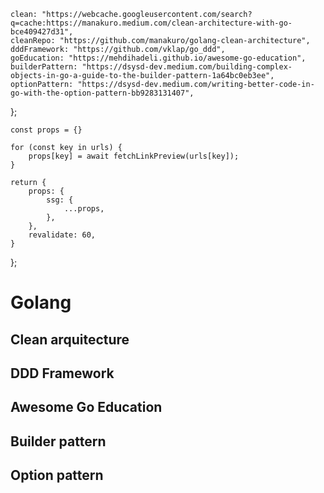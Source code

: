 
	clean: "https://webcache.googleusercontent.com/search?q=cache:https://manakuro.medium.com/clean-architecture-with-go-bce409427d31",
	cleanRepo: "https://github.com/manakuro/golang-clean-architecture",
	dddFramework: "https://github.com/vklap/go_ddd",
	goEducation: "https://mehdihadeli.github.io/awesome-go-education",
	builderPattern: "https://dsysd-dev.medium.com/building-complex-objects-in-go-a-guide-to-the-builder-pattern-1a64bc0eb3ee",
	optionPattern: "https://dsysd-dev.medium.com/writing-better-code-in-go-with-the-option-pattern-bb9283131407",
};

	const props = {}

	for (const key in urls) {
		props[key] = await fetchLinkPreview(urls[key]);
	}

	return {
		props: {
			ssg: {
				...props,
			},
		},
		revalidate: 60,
	}
};

# Golang

## Clean arquitecture
<LinkPreview keyObj="clean" />
<LinkPreview keyObj="cleanRepo" />

## DDD Framework
<LinkPreview keyObj="dddFramework" />

## Awesome Go Education
<LinkPreview keyObj="goEducation" />

## Builder pattern
<LinkPreview keyObj="builderPattern" />

## Option pattern
<LinkPreview keyObj="optionPattern" />